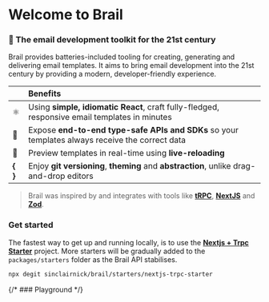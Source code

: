 # Welcome to Brail

### 💌 The email development toolkit for the 21st century

Brail provides batteries-included tooling for creating, generating and delivering email templates. It aims to bring email development into the 21st century by providing a modern, developer-friendly experience.

|           | Benefits                                                                                        |
| --------- | :---------------------------------------------------------------------------------------------- |
| ⚛️        | Using **simple, idiomatic React**, craft fully-fledged, responsive email templates in minutes   |
| 🧢        | Expose **end-to-end type-safe APIs and SDKs** so your templates always receive the correct data |
| 👀        | Preview templates in real-time using **live-reloading**                                         |
| **\{ \}** | Enjoy **git versioning**, **theming** and **abstraction**, unlike drag-and-drop editors         |

> Brail was inspired by and integrates with tools like [**tRPC**](https://github.com/trpc/trpc), [**NextJS**](https://github.com/vercel/next.js/) and [**Zod**](https://github.com/colinhacks/zod).

### Get started

The fastest way to get up and running locally, is to use the [**Nextjs + Trpc Starter**](https://github.com/sinclairnick/brail/tree/main/packages/starters/nextjs-trpc-starter) project. More starters will be gradually added to the `packages/starters` folder as the Brail API stabilises.

```bash
npx degit sinclairnick/brail/starters/nextjs-trpc-starter
```

{/* ### Playground */}
